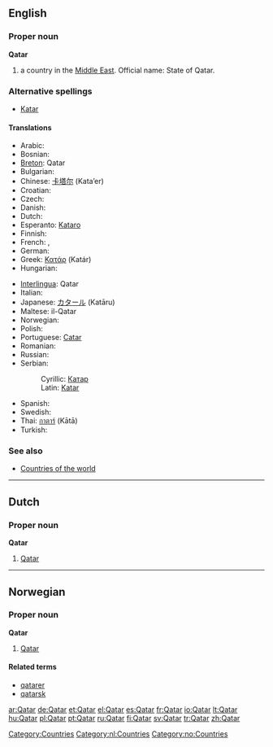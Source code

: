 ==English==
{{wikipedia}}

===Proper noun===
'''Qatar'''

# a country in the [[Middle East]]. Official name: State of Qatar.

===Alternative spellings===
*[[Katar]]

====Translations====
{{rfc-level|Translations at L4+ not in L3 POS section}}
{{top}}
*Arabic: {{ARchar|[[قطر]]}} {{IPAchar|(qáʈar)}}
*Bosnian: {{t-|bs|Katar|m}}
*[[Breton]]: Qatar
* Bulgarian: {{t+|bg|Катар|m|tr=Katar|sc=Cyrl}}
*Chinese: [[卡塔尔]] (Kata’er)
*Croatian: {{t-|hr|Katar|m}}
* Czech: {{t-|cs|Katar|m}}
* Danish: {{t-|da|Qatar}}
* Dutch: {{t-|nl|Qatar}}
*Esperanto: [[Kataro]]
* Finnish: {{t+|fi|Qatar}}
* French: {{t+|fr|Qatar|m}}, {{t+|fr|Katar|m}}
* German: {{t+|de|Katar}}
*Greek: [[Κατάρ]] (Katár) {{n}}
* Hungarian: {{t+|hu|Katar}}
{{mid}}
*[[Interlingua]]: Qatar
* Italian: {{t-|it|Qatar|m}}
*Japanese: [[カタール]] (Katāru)
*Maltese: il-Qatar
* Norwegian: {{t-|no|Qatar}}
* Polish: {{t+|pl|Katar}}
*Portuguese: [[Catar]]
* Romanian: {{t-|ro|Qatar|n}}
* Russian: {{t+|ru|Катар|m|tr=Kátar|sc=Cyrl}}
*Serbian:
*:Cyrillic: [[Катар#Serbian|Катар]] {{m}}
*:Latin: [[Katar#Serbian|Katar]] {{m}}
* Spanish: {{t+|es|Qatar|m}}
* Swedish: {{t+|sv|Qatar}}
*Thai: [[กาตาร์]] (Kātā)
* Turkish: {{t+|tr|Katar}}
{{bottom}}

===See also===
*[[Countries of the world]]

[[Category:Countries]]

----

==Dutch==

===Proper noun===
'''Qatar''' {{n}}

# [[#English|Qatar]]

[[Category:nl:Countries]]

----

==Norwegian==

===Proper noun===
'''Qatar'''

# [[#English|Qatar]]

====Related terms====
*[[qatarer]]
*[[qatarsk]]

[[Category:no:Countries]]

[[ar:Qatar]]
[[de:Qatar]]
[[et:Qatar]]
[[el:Qatar]]
[[es:Qatar]]
[[fr:Qatar]]
[[io:Qatar]]
[[lt:Qatar]]
[[hu:Qatar]]
[[pl:Qatar]]
[[pt:Qatar]]
[[ru:Qatar]]
[[fi:Qatar]]
[[sv:Qatar]]
[[tr:Qatar]]
[[zh:Qatar]]
